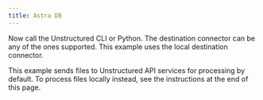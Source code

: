 ```yaml
---
title: Astra DB
---
```



<SharedAstraDB />

Now call the Unstructured CLI or Python. The destination connector can be any of the ones supported. This example uses the local destination connector.

This example sends files to Unstructured API services for processing by default. To process files locally instead, see the instructions at the end of this page.


<CodeGroup>

  <AstraDBAPISh />

  <AstraDBAPIPyV2 />

  <AstraDBAPIPyV1 />

</CodeGroup>


<SharedPartitionByAPIOSS/>


